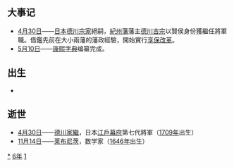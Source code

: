 {{yearTOC|1716|清'''[[康熙_(年号)|康熙]]五十五年'''；越南'''[[永盛|永盛]]十二年'''；日本'''[[正德_(日本)|正德]]六年'''，'''[[享保|享保]]元年'''}}
== 大事记 ==
* [[4月30日|4月30日]]——[[日本|日本]][[德川宗家|德川宗家]]絕嗣，[[紀州藩|紀州藩]]藩主[[德川吉宗|德川吉宗]]以賢侯身份獲繼任將軍職。借鑑先前在大小兩藩的藩政經驗，開始實行[[享保改革|享保改革]]。
* [[5月10日|5月10日]]——[[康熙字典|康熙字典]]编纂完成。

== 出生 ==
*

== 逝世 ==
{{Wikisource year mention}}
* [[4月30日|4月30日]]——[[德川家繼|德川家繼]]，日本[[江戶幕府|江戶幕府]]第七代將軍（[[1709年|1709年]]出生）
* [[11月14日|11月14日]]——[[戈特弗里德·威廉·莱布尼茨|莱布尼茨]]，数学家（[[1646年|1646年]]出生）

[[Category:1716年|*]]
[[Category:1710年代|6年]]
[[Category:18世纪各年|1]]
